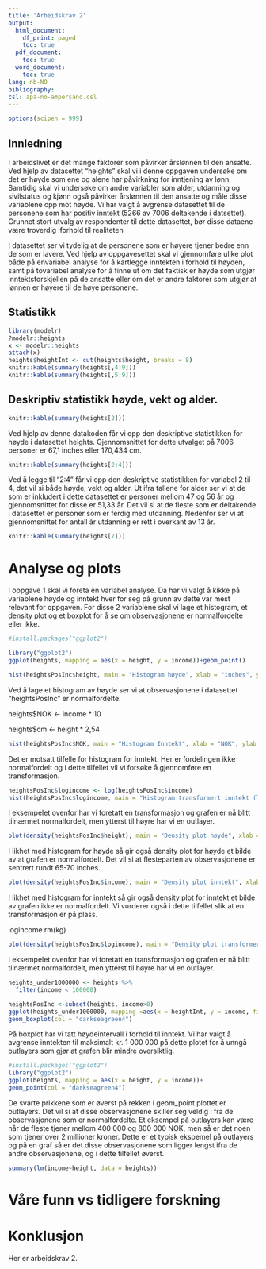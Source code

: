 ```yaml
---
title: 'Arbeidskrav 2'
output:
  html_document:
    df_print: paged
    toc: true
  pdf_document:
    toc: true 
  word_document:
    toc: true 
lang: nb-NO
bibliography: 
csl: apa-no-ampersand.csl
---
```

```r
options(scipen = 999)

```

## Innledning

I arbeidslivet er det mange faktorer som påvirker årslønnen til den ansatte. Ved hjelp av datasettet "heights" skal vi i denne oppgaven undersøke om det er høyde som ene og alene har påvirkning for inntjening av lønn. Samtidig skal vi undersøke om andre variabler som alder, utdanning og sivilstatus og kjønn også påvirker årslønnen til den ansatte og måle disse variablene opp mot høyde. Vi har valgt å avgrense datasettet til de personene som har positiv inntekt (5266 av 7006 deltakende i datsettet). Grunnet stort utvalg av respondenter til dette datasettet, bør disse dataene være troverdig iforhold til realiteten


I datasettet ser vi tydelig at de personene som er høyere tjener bedre enn de som er lavere. Ved hjelp av oppgavesettet skal vi gjennomføre ulike plot både på envariabel analyse for å kartlegge inntekten i forhold til høyden, samt på tovariabel analyse for å finne ut om det faktisk er høyde som utgjør inntektsforskjellen på de ansatte eller om det er andre faktorer som utgjør at lønnen er høyere til de høye personene. 


## Statistikk

```r
library(modelr)
?modelr::heights
x <- modelr::heights
attach(x)
heights$heightInt <- cut(heights$height, breaks = 8)
knitr::kable(summary(heights[,4:9]))
knitr::kable(summary(heights[,5:9]))

``` 

## Deskriptiv statistikk høyde, vekt og alder.

```r
knitr::kable(summary(heights[2]))
```
Ved hjelp av denne datakoden får vi opp den deskriptive statistikken for høyde i datasettet heights. Gjennomsnittet for dette utvalget på 7006 personer er 67,1 inches eller 170,434 cm.

```r
knitr::kable(summary(heights[2:4]))
```
Ved å legge til "2:4" får vi opp den deskriptive statistikken for variabel 2 til 4, det vil si både høyde, vekt og alder. Ut ifra tallene for alder ser vi at de som er inkludert i dette datasettet er personer mellom 47 og 56 år og gjennomsnittet for disse er 51,33 år. Det vil si at de fleste som er deltakende i datasettet er personer som er ferdig med utdanning. Nedenfor ser vi at gjennomsnittet for antall år utdanning er rett i overkant av 13 år.

```r
knitr::kable(summary(heights[7]))
```


# Analyse og plots

I oppgave 1 skal vi foreta èn variabel analyse. Da har vi valgt å kikke på variablene høyde og inntekt hver for seg på grunn av dette var mest relevant for oppgaven. For disse 2 variablene skal vi lage et histogram, et density plot og et boxplot for å se om observasjonene er normalfordelte eller ikke.


```r
#install.packages("ggplot2")

library("ggplot2")
ggplot(heights, mapping = aes(x = height, y = income))+geom_point()

```

```r
hist(heightsPosInc$height, main = "Histogram høyde", xlab = "inches", ylab = "antall", col = "darkseagreen4")
```

Ved å lage et histogram av høyde ser vi at observasjonene i datasettet "heightsPosInc" er normalfordelte.

heights$NOK <- income * 10

heights$cm <- height * 2,54



```r
hist(heightsPosInc$NOK, main = "Histogram Inntekt", xlab = "NOK", ylab = "antall", col = "darkseagreen4")
```

Det er motsatt tilfelle for histogram for inntekt. Her er fordelingen ikke normalfordelt og i dette tilfellet vil vi forsøke å gjennomføre en transformasjon. 

```r
heightsPosInc$logincome <- log(heightsPosInc$income)
hist(heightsPosInc$logincome, main = "Histogram transformert inntekt (log inntekt)", xlab = "Log Income", ylab = "Antall")
```
I eksempelet ovenfor har vi foretatt en transformasjon og grafen er nå blitt tilnærmet normalfordelt, men ytterst til høyre har vi en outlayer.

```r
plot(density(heightsPosInc$height), main = "Density plot høyde", xlab = "NOK", ylab = "andel")
```
I likhet med histogram for høyde så gir også density plot for høyde et bilde av at grafen er normalfordelt. Det vil si at flesteparten av observasjonene er sentrert rundt 65-70 inches.

```r
plot(density(heightsPosInc$income), main = "Density plot inntekt", xlab = "inntekt", ylab = "Andel", col = "green4")
```

I likhet med histogram for inntekt så gir også density plot for inntekt et bilde av grafen ikke er normalfordelt. Vi vurderer også i dette tilfellet slik at en transformasjon er på plass.

logincome rm(kg)

```r
plot(density(heightsPosInc$logincome), main = "Density plot transformert inntekt (log inntekt)", xlab = "loginntekt", ylab = "Andel", col = "green4")

```
I eksempelet ovenfor har vi foretatt en transformasjon og grafen er nå blitt tilnærmet normalfordelt, men ytterst til høyre har vi en outlayer.

```r
heights_under1000000 <- heights %>%
  filter(income < 100000)
```


```r
heightsPosInc <-subset(heights, income>0)
ggplot(heights_under1000000, mapping =aes(x = heightInt, y = income, fill= heightInt))+
geom_boxplot(col = "darkseagreen4")
```
På boxplot har vi tatt høydeintervall i forhold til inntekt. Vi har valgt å avgrense inntekten til maksimalt kr. 1 000 000 på dette plotet for å unngå outlayers som gjør at grafen blir mindre oversiktlig. 

```r
#install.packages("ggplot2")
library("ggplot2")
ggplot(heights, mapping = aes(x = height, y = income))+
geom_point(col = "darkseagreen4")

```

De svarte prikkene som er øverst på rekken i geom_point plottet er outlayers. Det vil si at disse observasjonene skiller seg veldig i fra de observasjonene som er normalfordelte. Et eksempel på outlayers kan være når de fleste tjener mellom 400 000 og 800 000 NOK, men så er det noen som tjener over 2 millioner kroner. Dette er et typisk ekspemel på outlayers og på en graf så er det disse observasjonene som ligger lengst ifra de andre observasjonene, og i dette tilfellet øverst.

```r
summary(lm(income~height, data = heights))
```

# Våre funn vs tidligere forskning

# Konklusjon

Her er arbeidskrav 2. 


